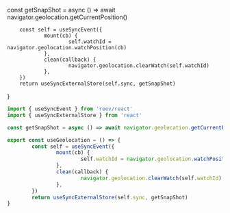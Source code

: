 
const getSnapShot = async () => await navigator.geolocation.getCurrentPosition()

        const self = useSyncEvent({
                mount(cb) {
                        self.watchId = navigator.geolocation.watchPosition(cb)
                },
                clean(callback) {
                        navigator.geolocation.clearWatch(self.watchId)
                },
        })
        return useSyncExternalStore(self.sync, getSnapShot)
}

```ts
import { useSyncEvent } from 'reev/react'
import { useSyncExternalStore } from 'react'

const getSnapShot = async () => await navigator.geolocation.getCurrentPosition()

export const useGeolocation = () => {
        const self = useSyncEvent({
                mount(cb) {
                        self.watchId = navigator.geolocation.watchPosition(cb)
                },
                clean(callback) {
                        navigator.geolocation.clearWatch(self.watchId)
                },
        })
        return useSyncExternalStore(self.sync, getSnapShot)
}
```
